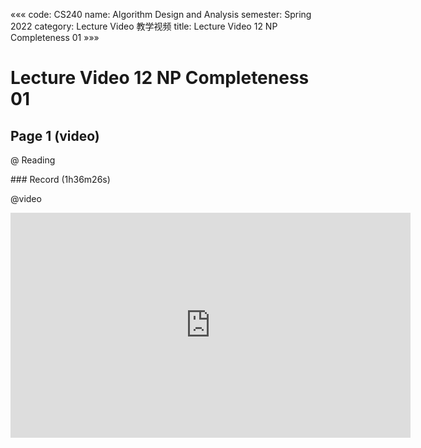 «««
code: CS240
name: Algorithm Design and Analysis
semester: Spring 2022
category: Lecture Video 教学视频
title: Lecture Video 12 NP Completeness 01
»»»

# Lecture Video 12 NP Completeness 01

## Page 1 (video)

@ Reading

<div class="markdown-body">
### Record (1h36m26s)
</div>

@video

<iframe src="https://sbfull.com/e/wx0nuyg33um7.html" frameborder=0 marginwidth=0 marginheight=0 scrolling=no width=640 height=360 allowfullscreen></iframe>


